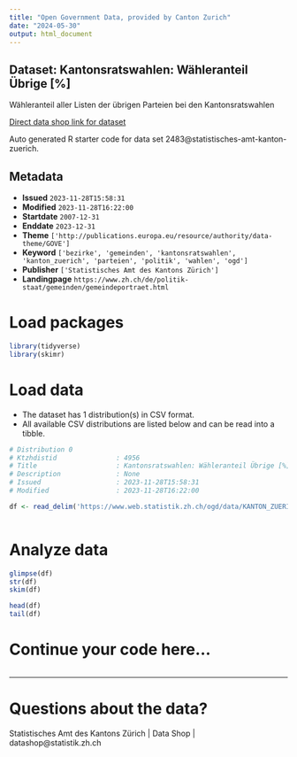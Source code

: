 ```yaml
---
title: "Open Government Data, provided by Canton Zurich"
date: "2024-05-30"
output: html_document
---
```


## Dataset: Kantonsratswahlen: Wähleranteil Übrige [%]

Wähleranteil aller Listen der übrigen Parteien bei den Kantonsratswahlen

[Direct data shop link for dataset](https://www.zh.ch/de/politik-staat/statistik-daten/datenkatalog.html#/datasets/2483@statistisches-amt-kanton-zuerich)

Auto generated R starter code for data set 2483@statistisches-amt-kanton-zuerich.

## Metadata

- **Issued** `2023-11-28T15:58:31`
- **Modified** `2023-11-28T16:22:00`
- **Startdate** `2007-12-31`
- **Enddate** `2023-12-31`
- **Theme** `['http://publications.europa.eu/resource/authority/data-theme/GOVE']`
- **Keyword** `['bezirke', 'gemeinden', 'kantonsratswahlen', 'kanton_zuerich', 'parteien', 'politik', 'wahlen', 'ogd']`
- **Publisher** `['Statistisches Amt des Kantons Zürich']`
- **Landingpage** `https://www.zh.ch/de/politik-staat/gemeinden/gemeindeportraet.html`


# Load packages

```r

library(tidyverse)
library(skimr)

```

# Load data

-   The dataset has 1 distribution(s) in CSV format.
-   All available CSV distributions are listed below and can be read into a tibble.

```r

# Distribution 0
# Ktzhdistid               : 4956
# Title                    : Kantonsratswahlen: Wähleranteil Übrige [%]
# Description              : None
# Issued                   : 2023-11-28T15:58:31
# Modified                 : 2023-11-28T16:22:00

df <- read_delim('https://www.web.statistik.zh.ch/ogd/data/KANTON_ZUERICH_846.csv')



```

# Analyze data

```r

glimpse(df)
str(df)
skim(df)

head(df)
tail(df)

```

# Continue your code here...

```r

```

------------------------------------------------------------------------

# Questions about the data?

Statistisches Amt des Kantons Zürich | Data Shop | datashop@statistik.zh.ch
